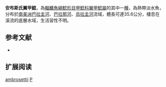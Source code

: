 {{Speciesbox
| name = 安布斯氏翼甲鯰
| image = 
| image_width = 250px
| image_caption = 
| status = NE
| status_system = IUCN3.1
| genus = Pterygoplichthys
| species = ambrosettii
| authority = [[Holmberg|Holmberg]], 1893
| synonyms = *''Liposarcus ambrosettii'', Holmberg, 1893
*''Pterygoplichthys ambrosetti'', Holmberg, 1893
}}

'''安布斯氏翼甲鯰'''，為[[輻鰭魚綱|輻鰭魚綱]][[鯰形目|鯰形目]][[甲鯰科|甲鯰科]][[翼甲鯰屬|翼甲鯰屬]]的其中一[[種|種]]，為熱帶淡水魚，分布於[[南美洲|南美洲]][[巴拉圭河|巴拉圭河]]、[[巴拉那河|巴拉那河]]、[[烏拉圭河|烏拉圭河]]流域，體長可達35.6公分，棲息在溪流的底層水域，生活習性不明。

==参考文献==
*{{FishBase_species|genus=Pterygoplichthys|species=ambrosettii |year=2015|month=1}}

== 扩展阅读 ==
{{refbegin}}
{{wikispecies-inline|Pterygoplichthys ambrosettii |安布斯氏翼甲鯰}}
{{refend}}
{{Taxonbar|from=Q5499984}}

[[Category:翼甲鯰屬|ambrosettii]]
[[Category:1893年描述的魚類|P]]